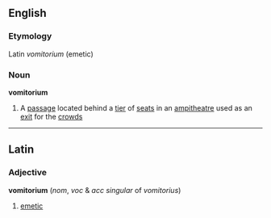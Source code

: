 ==English==
===Etymology===
Latin ''vomitorium'' (emetic)
===Noun===
'''vomitorium'''
#A [[passage]] located behind a [[tier]] of [[seat]]s in an [[ampitheatre]] used as an [[exit]] for the [[crowd]]s
----
==Latin==
===Adjective===
'''vomitorium'''  (''nom'', ''voc'' & ''acc'' ''singular'' of ''vomitorius'')
# [[emetic]]